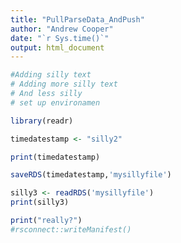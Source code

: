 ```yaml
---
title: "PullParseData_AndPush"
author: "Andrew Cooper"
date: "`r Sys.time()`"
output: html_document
---
```



```r

#Adding silly text
# Adding more silly text
# And less silly
# set up environamen

library(readr)

timedatestamp <- "silly2"

print(timedatestamp)

saveRDS(timedatestamp,'mysillyfile')

silly3 <- readRDS('mysillyfile')
print(silly3)

print("really?")
#rsconnect::writeManifest()


```
